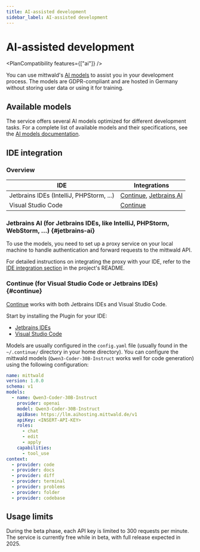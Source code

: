 ```yaml
---
title: AI-assisted development
sidebar_label: AI-assisted development
---
```



# AI-assisted development

<PlanCompatibility features={["ai"]} />

You can use mittwald's [AI models](/docs/v2/platform/aihosting) to assist you in your development process. The models are GDPR-compliant and are hosted in Germany without storing user data or using it for training.

## Available models

The service offers several AI models optimized for different development tasks. For a complete list of available models and their specifications, see the [AI models documentation](/docs/v2/platform/aihosting/models).

## IDE integration

### Overview

| IDE                                      | Integrations                                         |
| ---------------------------------------- | ---------------------------------------------------- |
| Jetbrains IDEs (IntelliJ, PHPStorm, ...) | [Continue](#continue), [Jetbrains AI](#jetbrains-ai) |
| Visual Studio Code                       | [Continue](#continue)                                |

### Jetbrains AI (for Jetbrains IDEs, like IntelliJ, PHPStorm, WebStorm, ...) {#jetbrains-ai}

To use the models, you need to set up a proxy service on your local machine to handle authentication and forward requests to the mittwald API.

For detailed instructions on integrating the proxy with your IDE, refer to the [IDE integration section](https://github.com/mittwald/llm-proxy#ide-setup) in the project's README.

### Continue (for Visual Studio Code or Jetbrains IDEs) {#continue}

[Continue](https://www.continue.dev) works with both Jetbrains IDEs and Visual Studio Code.

Start by installing the Plugin for your IDE:

- [Jetbrains IDEs](https://plugins.jetbrains.com/plugin/22707-continue)
- [Visual Studio Code](https://marketplace.visualstudio.com/items?itemName=Continue.continue)

Models are usually configured in the `config.yaml` file (usually found in the `~/.continue/` directory in your home directory). You can configure the mittwald models (`Qwen3-Coder-30B-Instruct` works well for code generation) using the following configuration:

```yaml
name: mittwald
version: 1.0.0
schema: v1
models:
  - name: Qwen3-Coder-30B-Instruct
    provider: openai
    model: Qwen3-Coder-30B-Instruct
    apiBase: https://llm.aihosting.mittwald.de/v1
    apiKey: <INSERT-API-KEY>
    roles:
      - chat
      - edit
      - apply
    capabilities:
      - tool_use
context:
  - provider: code
  - provider: docs
  - provider: diff
  - provider: terminal
  - provider: problems
  - provider: folder
  - provider: codebase
```

## Usage limits

During the beta phase, each API key is limited to 300 requests per minute. The service is currently free while in beta, with full release expected in 2025.

